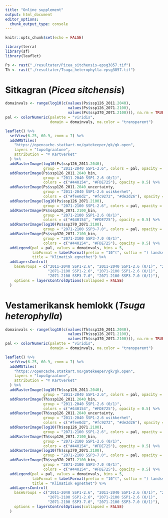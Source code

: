 ```yaml
---
title: "Online supplement"
output: html_document
editor_options: 
  chunk_output_type: console
---
```


```r
knitr::opts_chunk$set(echo = FALSE)

library(terra)
library(sf)
library(leaflet)
```

```r
Ps <- rast("./resultater/Picea_sitchensis-epsg3857.tif")
Th <- rast("./resultater/Tsuga_heterophylla-epsg3857.tif")
```

# Sitkagran (*Picea sitchensis*)

```r
domainvals <- range(log10(c(values(Ps$ssp126_2011.2040), 
                            values(Ps$ssp126_2071.2100),
                            values(Ps$ssp370_2071.2100))), na.rm = TRUE)
pal <- colorNumeric(palette = "viridis", 
                    domain = domainvals, na.color = "transparent")

leaflet() %>%
  setView(6.25, 60.9, zoom = 7) %>% 
  addWMSTiles(
    "https://opencache.statkart.no/gatekeeper/gk/gk.open",
    layers = "topo4graatone",
    attribution = "© Kartverket"
  ) %>% 
  addRasterImage(log10(Ps$ssp126_2011.2040), 
                 group = "2011-2040 SSP1-2.6", colors = pal, opacity = 0.5) %>%
  addRasterImage(Ps$ssp126_2011.2040_bin, 
                 group = "2011-2040 SSP1-2.6 (0/1)", 
                 colors = c("#440154", "#FDE725"), opacity = 0.5) %>%
  addRasterImage(Ps$ssp126_2011.2040_uncertainty, 
                 group = "2011-2040 SSP1-2.6 usikkerhet", 
                 colors = c("#fee0d2", "#fc9272", "#de2d26"), opacity = 0.5) %>%
  addRasterImage(log10(Ps$ssp126_2071.2100), 
                 group = "2071-2100 SSP1-2.6", colors = pal, opacity = 0.5) %>%
  addRasterImage(Ps$ssp126_2071.2100_bin, 
                 group = "2071-2100 SSP1-2.6 (0/1)", 
                 colors = c("#440154", "#FDE725"), opacity = 0.5) %>%
  addRasterImage(log10(Ps$ssp370_2071.2100), 
                 group = "2071-2100 SSP3-7.0", colors = pal, opacity = 0.5) %>%
  addRasterImage(Ps$ssp370_2071.2100_bin, 
                 group = "2071-2100 SSP3-7.0 (0/1)", 
                 colors = c("#440154", "#FDE725"), opacity = 0.5) %>%
  addLegend(pal = pal, values = domainvals, bins = 5, 
            labFormat = labelFormat(prefix = "10^(", suffix = ") landssnittet 2011-2040"), 
            title = "Klimatisk egnethet") %>% 
  addLayersControl(
    baseGroups = c("2011-2040 SSP1-2.6", "2011-2040 SSP1-2.6 (0/1)", "2011-2040 SSP1-2.6 usikkerhet",
                   "2071-2100 SSP1-2.6", "2071-2100 SSP1-2.6 (0/1)",
                   "2071-2100 SSP3-7.0", "2071-2100 SSP3-7.0 (0/1)"),
    options = layersControlOptions(collapsed = FALSE)
  )
```

# Vestamerikansk hemlokk (*Tsuga heterophylla*)

```r
domainvals <- range(log10(c(values(Th$ssp126_2011.2040), 
                            values(Th$ssp126_2071.2100),
                            values(Th$ssp370_2071.2100))), na.rm = TRUE)
pal <- colorNumeric(palette = "viridis", 
                    domain = domainvals, na.color = "transparent")

leaflet() %>%
  setView(6.25, 60.9, zoom = 7) %>% 
  addWMSTiles(
    "https://opencache.statkart.no/gatekeeper/gk/gk.open",
    layers = "topo4graatone",
    attribution = "© Kartverket"
  ) %>% 
  addRasterImage(log10(Th$ssp126_2011.2040), 
                 group = "2011-2040 SSP1-2.6", colors = pal, opacity = 0.5) %>%
  addRasterImage(Th$ssp126_2011.2040_bin, 
                 group = "2011-2040 SSP1-2.6 (0/1)", 
                 colors = c("#440154", "#FDE725"), opacity = 0.5) %>%
  addRasterImage(Th$ssp126_2011.2040_uncertainty, 
                 group = "2011-2040 SSP1-2.6 usikkerhet", 
                 colors = c("#fee0d2", "#fc9272", "#de2d26"), opacity = 0.5) %>%
  addRasterImage(log10(Th$ssp126_2071.2100), 
                 group = "2071-2100 SSP1-2.6", colors = pal, opacity = 0.5) %>%
  addRasterImage(Th$ssp126_2071.2100_bin, 
                 group = "2071-2100 SSP1-2.6 (0/1)", 
                 colors = c("#440154", "#FDE725"), opacity = 0.5) %>%
  addRasterImage(log10(Th$ssp370_2071.2100), 
                 group = "2071-2100 SSP3-7.0", colors = pal, opacity = 0.5) %>%
  addRasterImage(Th$ssp370_2071.2100_bin, 
                 group = "2071-2100 SSP3-7.0 (0/1)", 
                 colors = c("#440154", "#FDE725"), opacity = 0.5) %>%
  addLegend(pal = pal, values = domainvals, bins = 5, 
            labFormat = labelFormat(prefix = "10^(", suffix = ") landssnittet 2011-2040"), 
            title = "Klimatisk egnethet") %>% 
  addLayersControl(
    baseGroups = c("2011-2040 SSP1-2.6", "2011-2040 SSP1-2.6 (0/1)", "2011-2040 SSP1-2.6 usikkerhet",
                   "2071-2100 SSP1-2.6", "2071-2100 SSP1-2.6 (0/1)",
                   "2071-2100 SSP3-7.0", "2071-2100 SSP3-7.0 (0/1)"),
    options = layersControlOptions(collapsed = FALSE)
  )
```
